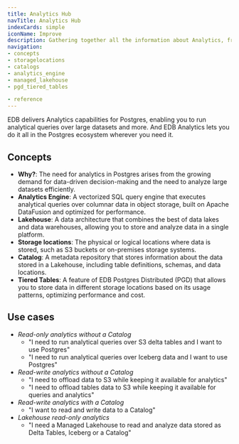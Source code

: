 ```yaml
---
title: Analytics Hub
navTitle: Analytics Hub
indexCards: simple
iconName: Improve
description: Gathering together all the information about Analytics, from Tiered Tables in PGD to Catalogs and HCP  
navigation:
- concepts
- storagelocations
- catalogs
- analytics_engine
- managed_lakehouse
- pgd_tiered_tables

- reference
---
```


EDB delivers Analytics capabilities for Postgres, enabling you to run analytical queries over large datasets and more. 
And EDB Analytics lets you do it all in the Postgres ecosystem wherever you need it.

## Concepts

- **Why?**: The need for analytics in Postgres arises from the growing demand for data-driven decision-making and the need to analyze large datasets efficiently.
- **Analytics Engine**: A vectorized SQL query engine that executes analytical queries over columnar data in object storage, built on Apache DataFusion and optimized for performance.
- **Lakehouse**: A data architecture that combines the best of data lakes and data warehouses, allowing you to store and analyze data in a single platform.
- **Storage locations**: The physical or logical locations where data is stored, such as S3 buckets or on-premises storage systems.
- **Catalog**: A metadata repository that stores information about the data stored in a Lakehouse, including table definitions, schemas, and data locations.
- **Tiered Tables**: A feature of EDB Postgres Distributed (PGD) that allows you to store data in different storage locations based on its usage patterns, optimizing performance and cost.

## Use cases

- *Read-only analytics without a Catalog*
  - "I need to run analytical queries over S3 delta tables and I want to use Postgres"
  - "I need to run analytical queries over Iceberg data and I want to use Postgres"
- *Read-write analytics without a Catalog*
  - "I need to offload data to S3 while keeping it available for analytics"
  - "I need to offload tables data to S3 while keeping it available for queries and analytics"
- *Read-write analytics with a Catalog*
  - "I want to read and write data to a Catalog"
- *Lakehouse read-only analytics*
  - "I need a Managed Lakehouse to read and analyze data stored as Delta Tables, Iceberg or a Catalog"


<!-- 
EDB Postgres Lakehouse extends the power of Postgres to analytical workloads,
by adding a vectorized query engine and separating storage from compute. Building
a data Lakehouse has never been easier: just use Postgres.

## Rapid analytics for Postgres

Postgres Lakehouse is a core offering of the EDB Postgres® AI platform, extending
Postgres to support analytical queries over columnar data in object storage,
while keeping the simplicity and ease of use that Postgres users love.

With Postgres Lakehouse, you can query your Postgres data with a Lakehouse node,
an ephemeral, scale-to-zero compute resource powered by Postgres that's optimized for
vectorized query execution over columnar data.

## Postgres native

Never leave the Postgres ecosystem.

Postgres Lakehouse nodes run either EDB Advanced Server (EPAS) or EDB Postgres
Extended (PGE) as the Postgres engine, with data for analytics stored as
columnar tables in object storage using the open source Delta Lake protocol.

EDB Postgres Lakehouse is “just Postgres” – you can query it with any Postgres
client, and it fully supports all Postgres queries, functions and statements, so
there's no need to change existing queries or reconfigure business
intelligence software.

## Vectorized execution

Postgres Lakehouse uses Apache DataFusion's vectorized SQL query engine to
execute analytical queries 5-100x faster (30x on average) compared to native
Postgres, while still falling back to native execution when necessary.

## Columnar storage

Postgres Lakehouse is optimized to query "Lakehouse Tables" in object storage,
extending the power of open source database to open table formats. Currently,
it supports querying "Delta Tables" stored according to the Delta Lake protocol.
 -->
